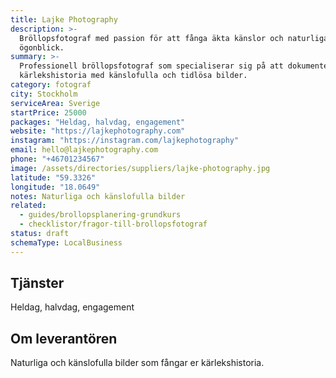 ```yaml
---
title: Lajke Photography
description: >-
  Bröllopsfotograf med passion för att fånga äkta känslor och naturliga
  ögonblick.
summary: >-
  Professionell bröllopsfotograf som specialiserar sig på att dokumentera er
  kärlekshistoria med känslofulla och tidlösa bilder.
category: fotograf
city: Stockholm
serviceArea: Sverige
startPrice: 25000
packages: "Heldag, halvdag, engagement"
website: "https://lajkephotography.com"
instagram: "https://instagram.com/lajkephotography"
email: hello@lajkephotography.com
phone: "+46701234567"
image: /assets/directories/suppliers/lajke-photography.jpg
latitude: "59.3326"
longitude: "18.0649"
notes: Naturliga och känslofulla bilder
related:
  - guides/brollopsplanering-grundkurs
  - checklistor/fragor-till-brollopsfotograf
status: draft
schemaType: LocalBusiness
---
```


## Tjänster

Heldag, halvdag, engagement

## Om leverantören

Naturliga och känslofulla bilder som fångar er kärlekshistoria.
